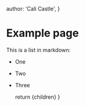 
  author: 'Cali Castle',
}

# Example page

This is a list in markdown:

- One
- Two
- Three

  return <CareersLayout class>{children}</CareersLayout>
}
